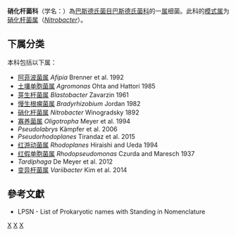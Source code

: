 {{Automatic taxobox
| taxon = Nitrobacteraceae
| authority = Buchanan, 1917
| type genus = 硝化杆菌属<br>''Nitrobacter'' 
| type genus authority = Winogradsky, 1892
| synonyms = 
* [[Bradyrhizobiaceae|Bradyrhizobiaceae]] <small>Garrity ''et al.'' 2006</small>
* [[Nitrobacteriaceae|Nitrobacteriaceae]]'' <small>Buchanan 1917</small>
}}
'''硝化杆菌科'''（学名：{{lang|la|Nitrobacteraceae}}）為[[巴斯德氏菌目|巴斯德氏菌目]][[巴斯德氏菌科|巴斯德氏菌科]]的一[[属|属]]细菌。此科的[[模式属|模式属]]为[[硝化杆菌属|硝化杆菌属]]（''[[Nitrobacter|Nitrobacter]]''）。

==下属分类==
本科包括以下属：
* [[阿菲波菌属|阿菲波菌属]] ''Afipia'' Brenner et al. 1992
* [[土壤单胞菌属|土壤单胞菌属]] ''Agromonas'' Ohta and Hattori 1985
* [[芽生杆菌属|芽生杆菌属]] ''Blastobacter'' Zavarzin 1961
* [[慢生根瘤菌属|慢生根瘤菌属]] ''Bradyrhizobium'' Jordan 1982
* [[硝化杆菌属|硝化杆菌属]] ''Nitrobacter'' Winogradsky 1892
* [[寡养菌属|寡养菌属]] ''Oligotropha'' Meyer et al. 1994
* ''Pseudolabrys'' Kämpfer et al. 2006
* ''Pseudorhodoplanes'' Tirandaz et al. 2015
* [[红游动菌属|红游动菌属]] ''Rhodoplanes'' Hiraishi and Ueda 1994
* [[红假单胞菌属|红假单胞菌属]] ''Rhodopseudomonas'' Czurda and Maresch 1937
* ''Tardiphaga'' De Meyer et al. 2012
* [[变异杆菌属|变异杆菌属]] ''Variibacter'' Kim et al. 2014

==參考文獻==
{{reflist}}
* LPSN - List of Prokaryotic names with Standing in Nomenclature

{{taxonbar}}

[[Category:革兰氏阴性菌|X]]
[[Category:_硝化杆菌科|X]]
[[Category:1917年描述的分类群|X]]
